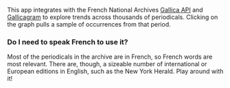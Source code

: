 This app integrates with the French National Archives [Gallica API](https://api.bnf.fr/fr/api-document-de-gallica) and [Gallicagram](https://shiny.ens-paris-saclay.fr/app/gallicagram) to explore trends across thousands of periodicals. Clicking on the graph pulls a sample of occurrences from that period.

### Do I need to speak French to use it?

Most of the periodicals in the archive are in French, so French words are most relevant. There are, though, a sizeable number of international or
European editions in English, such as the New York Herald. Play around with it!


